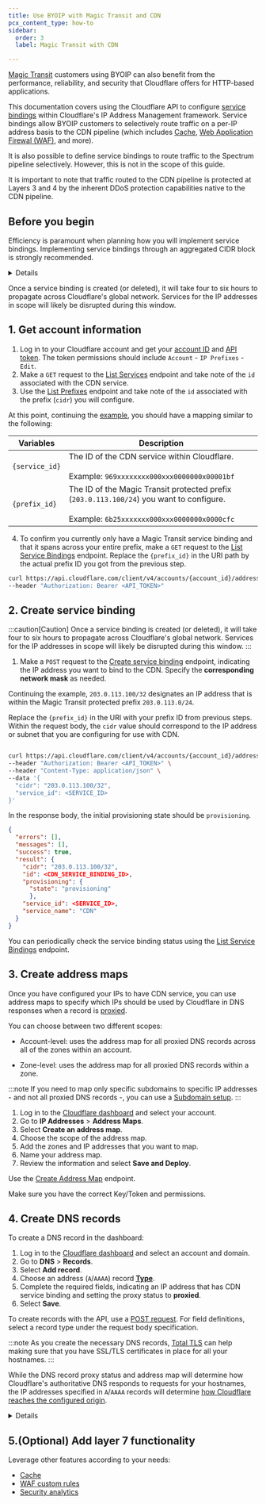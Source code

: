 ```yaml
---
title: Use BYOIP with Magic Transit and CDN
pcx_content_type: how-to
sidebar:
  order: 3
  label: Magic Transit with CDN

---
```



[Magic Transit](/magic-transit/) customers using BYOIP can also benefit from the performance, reliability, and security that Cloudflare offers for HTTP-based applications.

This documentation covers using the Cloudflare API to configure [service bindings](/byoip/service-bindings/) within Cloudflare's IP Address Management framework. Service bindings allow BYOIP customers to selectively route traffic on a per-IP address basis to the CDN pipeline (which includes [Cache](/cache/), [Web Application Firewal (WAF)](/waf/), and more).

It is also possible to define service bindings to route traffic to the Spectrum pipeline selectively. However, this is not in the scope of this guide.

It is important to note that traffic routed to the CDN pipeline is protected at Layers 3 and 4 by the inherent DDoS protection capabilities native to the CDN pipeline.

## Before you begin

Efficiency is paramount when planning how you will implement service bindings. Implementing service bindings through an aggregated CIDR block is strongly recommended.

  <Details header="Example" >

  **Magic Transit protected prefix:** `203.0.113.100/24`

  **IPs to upgrade to the CDN:**

  `203.0.113.16`
  `203.0.113.17`
  `203.0.113.18`
  `203.0.113.19`
  `203.0.113.20`
  `203.0.113.21`
  `203.0.113.22`
  `203.0.113.23`

  **Best practice:** Add one discrete CDN service binding for `203.0.113.16` with a `/29` netmask.

  </Details>

Once a service binding is created (or deleted), it will take four to six hours to propagate across Cloudflare's global network. Services for the IP addresses in scope will likely be disrupted during this window.


## 1. Get account information

1. Log in to your Cloudflare account and get your [account ID](/fundamentals/setup/find-account-and-zone-ids/) and [API token](/fundamentals/api/get-started/create-token/). The token permissions should include `Account` - `IP Prefixes` - `Edit`.
2. Make a `GET` request to the [List Services](/api/operations/ip-address-management-service-bindings-list-services) endpoint and take note of the `id` associated with the CDN service.
3. Use the [List Prefixes](/api/operations/ip-address-management-prefixes-list-prefixes) endpoint and take note of the `id` associated with the prefix (`cidr`) you will configure.

<Example>

At this point, continuing the [example](#before-you-begin), you should have a mapping similar to the following:

| Variables  | Description                                        |
|-------------------------------|----------------------------------------------------|
| `{service_id}`                  | The ID of the CDN service within Cloudflare. <br /><br /> Example: `969xxxxxxxx000xxx0000000x00001bf`           |
| `{prefix_id}`                   | The ID of the Magic Transit protected prefix (`203.0.113.100/24`) you want to configure. <br /><br /> Example: `6b25xxxxxxx000xxx0000000x0000cfc` |

</Example>

4. To confirm you currently only have a Magic Transit service binding and that it spans across your entire prefix, make a `GET` request to the  [List Service Bindings](/api/operations/ip-address-management-service-bindings-list-service-bindings) endpoint. Replace the `{prefix_id}` in the URI path by the actual prefix ID you got from the previous step.

<Example>

```bash
curl https://api.cloudflare.com/client/v4/accounts/{account_id}/addressing/prefixes/{prefix_id}/bindings \
--header "Authorization: Bearer <API_TOKEN>"
```

</Example>

## 2. Create service binding

:::caution[Caution]
Once a service binding is created (or deleted), it will take four to six hours to propagate across Cloudflare's global network. Services for the IP addresses in scope will likely be disrupted during this window.
:::

1. Make a `POST` request to the [Create service binding](/api/operations/ip-address-management-service-bindings-create-service-binding) endpoint, indicating the IP address you want to bind to the CDN. Specify the **corresponding network mask** as needed.

<Example>

Continuing the example, `203.0.113.100/32` designates an IP address that is within the Magic Transit protected prefix `203.0.113.0/24`.

Replace the `{prefix_id}` in the URI with your prefix ID from previous steps. Within the request body, the `cidr` value should correspond to the IP address or subnet that you are configuring for use with CDN.

```bash

curl https://api.cloudflare.com/client/v4/accounts/{account_id}/addressing/prefixes/{prefix_id}/bindings \
--header "Authorization: Bearer <API_TOKEN>" \
--header "Content-Type: application/json" \
--data '{
  "cidr": "203.0.113.100/32",
  "service_id": <SERVICE_ID>
}'
```

In the response body, the initial provisioning state should be `provisioning`.

```json
{
  "errors": [],
  "messages": [],
  "success": true,
  "result": {
    "cidr": "203.0.113.100/32",
    "id": <CDN_SERVICE_BINDING_ID>,
    "provisioning": {
      "state": "provisioning"
      },
    "service_id": <SERVICE_ID>,
    "service_name": "CDN"
  }
}
```
</Example>

You can periodically check the service binding status using the [List Service Bindings](/api/operations/ip-address-management-service-bindings-list-service-bindings) endpoint.

## 3. Create address maps

Once you have configured your IPs to have CDN service, you can use <GlossaryTooltip term="address map" link="/byoip/address-maps/">address maps</GlossaryTooltip> to specify which IPs should be used by Cloudflare in DNS responses when a record is [proxied](/dns/manage-dns-records/reference/proxied-dns-records/#proxied-records).

You can choose between two different scopes:

* Account-level: uses the address map for all proxied DNS records across all of the zones within an account.

* Zone-level: uses the address map for all proxied DNS records within a zone.

:::note
If you need to map only specific subdomains to specific IP addresses - and not all proxied DNS records -, you can use a [Subdomain setup](/dns/zone-setups/subdomain-setup/).
:::

<Tabs labels="Dashboard | API">
<TabItem label="dashboard" no-code="true">

1. Log in to the [Cloudflare dashboard](https://dash.cloudflare.com/) and select your account.
2. Go to **IP Addresses** > **Address Maps**.
3. Select **Create an address map**.
4. Choose the scope of the address map.
5. Add the zones and IP addresses that you want to map.
6. Name your address map.
7. Review the information and select **Save and Deploy**.

</TabItem>
<TabItem label="api" no-code="true">

Use the [Create Address Map](/api/operations/ip-address-management-address-maps-create-address-map) endpoint.

Make sure you have the correct Key/Token and permissions.

</TabItem>
</Tabs>

## 4. Create DNS records

<Tabs labels="Dashboard | API">
<TabItem label="dashboard" no-code="true">

To create a DNS record in the dashboard:

1.  Log in to the [Cloudflare dashboard](https://dash.cloudflare.com/login) and select an account and domain.
2.  Go to **DNS** > **Records**.
3.  Select **Add record**.
4.  Choose an address (`A`/`AAAA`) record [**Type**](/dns/manage-dns-records/reference/dns-record-types/).
5.  Complete the required fields, indicating an IP address that has CDN service binding and setting the proxy status to **proxied**.
6.  Select **Save**.

</TabItem>

<TabItem label="api" no-code="true">

To create records with the API, use a [POST request](/api/operations/dns-records-for-a-zone-create-dns-record). For field definitions, select a record type under the request body specification.

</TabItem>
</Tabs>

:::note
As you create the necessary DNS records, [Total TLS](/ssl/edge-certificates/additional-options/total-tls/) can help making sure that you have SSL/TLS certificates in place for all your hostnames.
:::

While the DNS record proxy status and address map will determine how Cloudflare's authoritative DNS responds to requests for your hostnames, the IP addresses specified in `A`/`AAAA` records will determine [how Cloudflare reaches the configured origin](/fundamentals/concepts/how-cloudflare-works/#how-cloudflare-works-as-a-reverse-proxy).

<Details header="Example" >

| Type | Name | IP address | Proxy status | TTL |
| --- | --- | --- | --- | --- |
| `A` | `www` | `203.0.113.150` | `Proxied` | `Auto` |

At this point, if an address map for a zone `example.com` specifies that Cloudflare should use `203.0.113.100` for proxied records and the above record exists in the same zone, you can expect the following:

1. Cloudflare responds to DNS requests with `203.0.113.100`.
2. Cloudflare proxies requests through the CDN and then routes the requests via [GRE](/magic-transit/reference/tunnels/#gre-and-ipsec-tunnels) or [CNI](/magic-transit/network-interconnect/) to the origin server `203.0.113.150` (Magic Transit protected prefix).
3. Depending on whether Magic Transit is implemented with [direct server return model or with Magic Transit egress](/magic-transit/how-to/configure-tunnels/#bidirectional-vs-unidirectional-health-checks), the origin server responds back to Cloudflare either:

    * Directly over the Internet in a Magic Transit direct server return model
    * Back through the Magic GRE tunnel(s) in a Magic Transit egress model
4. As the HTTP response egresses the Cloudflare network back to the client side, the source IP address of the response becomes `203.0.113.100` (the IP address that the HTTP request originally landed on).

</Details>

## 5.(Optional) Add layer 7 functionality

Leverage other features according to your needs:

- [Cache](/cache/)
- [WAF custom rules](/waf/custom-rules/#custom-rules)
- [Security analytics](/waf/analytics/security-analytics/#security-analytics)